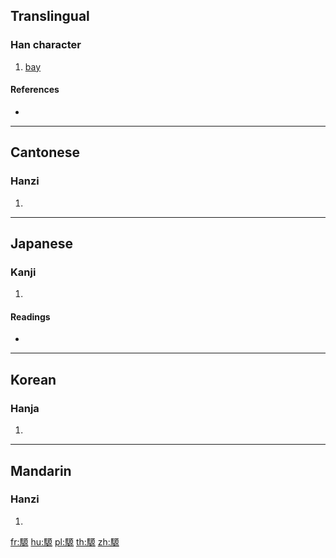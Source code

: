 {{character info/new}}
==Translingual==

===Han character===
{{Han char|rn=187|rad=馬|as=10|sn=20|four=71396|canj=SFMHF}}

# [[bay]]

====References====
* {{Han ref|kx=1443.090|dkj=44925|dj=1967.130|hdz=74570.030|uh=9A35|ud=39477|bh=C4CD|bd=50381}}

----

==Cantonese==

===Hanzi===
{{yue-hanzi|jyut=jyun4|y=yun4}}

# {{defn|lang=yue|sort=馬10}}

----

==Japanese==

===Kanji===
{{ja-kanji|grade=|rs=馬10}}

# {{defn|lang=ja|sort=馬10}}

====Readings====
* {{ja-readings|on=[[げん]] (gen), [[がん]] (gan), [[が]] (ga)|kun=}}

----

==Korean==

===Hanja===
{{ko-hanja|hangeul=원|eumhun=|rv=won|mr=wŏn|y=wen}}

# {{defn|lang=ko|sort=馬10}}

----

==Mandarin==

===Hanzi===
{{cmn-hanzi|pin=[[yuán]] ([[yuan2]])|wg=yüan<sup>2</sup>}}

# {{defn|lang=cmn|sort=馬10}}

[[fr:騵]]
[[hu:騵]]
[[pl:騵]]
[[th:騵]]
[[zh:騵]]